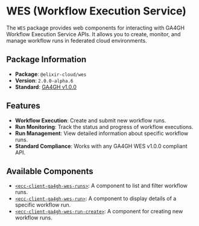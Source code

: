 # WES (Workflow Execution Service)

The `WES` package provides web components for interacting with GA4GH Workflow Execution Service APIs. It allows you to create, monitor, and manage workflow runs in federated cloud environments.

## Package Information

- **Package**: `@elixir-cloud/wes`
- **Version**: `2.0.0-alpha.6`
- **Standard**: [GA4GH v1.0.0](https://github.com/ga4gh/workflow-execution-service-schemas/blob/c5406f1d3740e21b93d3ac71a4c8d7b874011519/openapi/workflow_execution_service.swagger.yaml)

## Features

- **Workflow Execution**: Create and submit new workflow runs.
- **Run Monitoring**: Track the status and progress of workflow executions.
- **Run Management**: View detailed information about specific workflow runs.
- **Standard Compliance**: Works with any GA4GH WES v1.0.0 compliant API.

## Available Components

- [`<ecc-client-ga4gh-wes-runs>`](./components/runs): A component to list and filter workflow runs.
- [`<ecc-client-ga4gh-wes-run>`](./components/run): A component to display details of a specific workflow run.
- [`<ecc-client-ga4gh-wes-run-create>`](./components/run-create): A component for creating new workflow runs.